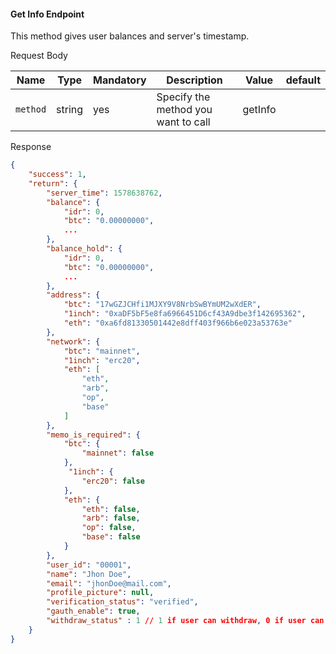 #### Get Info Endpoint
This method gives user balances and server's timestamp.

Request Body

| Name | Type | Mandatory | Description | Value | default |
|-|-|-|-|-|-|
|`method`| string |yes|Specify the method you want to call |getInfo| |

Response
```json
{
    "success": 1,
    "return": {
        "server_time": 1578638762,
        "balance": {
            "idr": 0,
            "btc": "0.00000000",
            ...
        },
        "balance_hold": {
            "idr": 0,
            "btc": "0.00000000",
            ...
        },
        "address": {
            "btc": "17wGZJCHfi1MJXY9V8NrbSwBYmUM2wXdER",
            "1inch": "0xaDF5bF5e8fa6966451D6cf43A9dbe3f142695362",
            "eth": "0xa6fd81330501442e8dff403f966b6e023a53763e"
        },
        "network": {
            "btc": "mainnet",
            "1inch": "erc20",
            "eth": [
                "eth",
                "arb",
                "op",
                "base"
            ]
        },
        "memo_is_required": {
            "btc": {
                "mainnet": false
            },
             "1inch": {
                "erc20": false
            },
            "eth": {
                "eth": false,
                "arb": false,
                "op": false,
                "base": false
            }
        },
        "user_id": "00001",
        "name": "Jhon Doe",
        "email": "jhonDoe@mail.com",
        "profile_picture": null,
        "verification_status": "verified",
        "gauth_enable": true,
        "withdraw_status" : 1 // 1 if user can withdraw, 0 if user can't withdraw
    }
}
```

